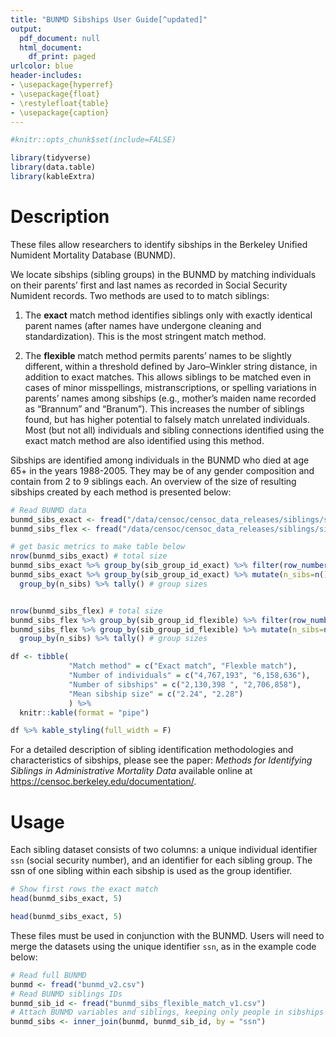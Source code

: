 ```yaml
---
title: "BUNMD Sibships User Guide[^updated]"
output:
  pdf_document: null
  html_document:
    df_print: paged
urlcolor: blue
header-includes:
- \usepackage{hyperref}
- \usepackage{float}
- \restylefloat{table}
- \usepackage{caption}
---
```

[^updated]: Last updated: `r format(Sys.time(), '%d %B, %Y')`

\vspace{-10truemm}

<!-- Since we do not have a full codebook for this dataset, this document serves a mini users guide that users will download at the same time they download the package. -->


```r
#knitr::opts_chunk$set(include=FALSE)

```


```r
library(tidyverse)
library(data.table)
library(kableExtra)
```

# Description

These files allow researchers to identify sibships in the Berkeley Unified Numident Mortality Database (BUNMD).

We locate sibships (sibling groups) in the BUNMD by matching individuals on their parents' first and last names as recorded in Social Security Numident records. Two methods are used to to match siblings:

1) The **exact** match method identifies siblings only with exactly identical parent names (after names have undergone cleaning and standardization). This is the most stringent match method.

2) The **flexible** match method permits parents' names to be slightly different, within a threshold defined by Jaro–Winkler string distance, in addition to exact matches. This allows siblings to be matched even in cases of minor misspellings, mistranscriptions, or spelling variations in parents' names among sibships (e.g., mother's maiden name recorded as "Brannum" and "Branum"). This increases the number of siblings found, but has higher potential to falsely match unrelated individuals. Most (but not all) individuals and sibling connections identified using the exact match method are also identified using this method.

Sibships are identified among individuals in the BUNMD who died at age 65+ in the years 1988-2005. They may be of any gender composition and contain from 2 to 9 siblings each. An overview of the size of resulting sibships created by each method is presented below:


```r
# Read BUNMD data
bunmd_sibs_exact <- fread("/data/censoc/censoc_data_releases/siblings/siblings_v1/bunmd_siblings_v1/bunmd_sibs_exact_match_v1.csv")
bunmd_sibs_flex <- fread("/data/censoc/censoc_data_releases/siblings/siblings_v1/bunmd_siblings_v1/bunmd_sibs_flexible_match_v1.csv")
```

```r
# get basic metrics to make table below
nrow(bunmd_sibs_exact) # total size
bunmd_sibs_exact %>% group_by(sib_group_id_exact) %>% filter(row_number() == 1) %>% nrow() # number of groups
bunmd_sibs_exact %>% group_by(sib_group_id_exact) %>% mutate(n_sibs=n()) %>% ungroup() %>% 
  group_by(n_sibs) %>% tally() # group sizes


nrow(bunmd_sibs_flex) # total size
bunmd_sibs_flex %>% group_by(sib_group_id_flexible) %>% filter(row_number() == 1) %>% nrow() # number of groups
bunmd_sibs_flex %>% group_by(sib_group_id_flexible) %>% mutate(n_sibs=n()) %>% ungroup() %>% 
  group_by(n_sibs) %>% tally() # group sizes

```


```r
df <- tibble(
             "Match method" = c("Exact match", "Flexble match"),
             "Number of individuals" = c("4,767,193", "6,158,636"),
             "Number of sibships" = c("2,130,398 ", "2,706,858"),
             "Mean sibship size" = c("2.24", "2.28")
             ) %>% 
  knitr::kable(format = "pipe")
```

```r
df %>% kable_styling(full_width = F)
```


For a detailed description of sibling identification methodologies and characteristics of sibships, please see the paper: *Methods for Identifying Siblings in Administrative Mortality Data* available online at [https://censoc.berkeley.edu/documentation/](https://censoc.berkeley.edu/documentation/).


# Usage

Each sibling dataset consists of two columns: a unique individual identifier `ssn` (social security number), and an identifier for each sibling group. The ssn of one sibling within each sibship is used as the group identifier.

\vspace{15pt}


```r
# Show first rows the exact match
head(bunmd_sibs_exact, 5)
```

```r
head(bunmd_sibs_exact, 5)
```

\vspace{15pt}

These files must be used in conjunction with the BUNMD. Users will need to merge the datasets using the unique identifier `ssn`, as in the example code below:
```r
# Read full BUNMD 
bunmd <- fread("bunmd_v2.csv")
# Read BUNMD siblings IDs
bunmd_sib_id <- fread("bunmd_sibs_flexible_match_v1.csv")
# Attach BUNMD variables and siblings, keeping only people in sibships
bunmd_sibs <- inner_join(bunmd, bunmd_sib_id, by = "ssn")
```
